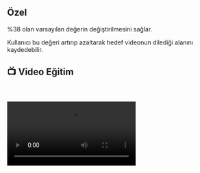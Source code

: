 ## Özel

%38 olan varsayılan değerin değiştirilmesini sağlar. 

Kullanıcı bu değeri artırıp azaltarak hedef videonun dilediği alanını kaydedebilir.

## 📺 Video Eğitim
    

<video controls>
  <source src="https://forum.ve3.plus/assets/files/2024-04-28/docs-turkce-egitimler/fabrika-alan-ozel.mp4" type="video/mp4" />
  Your browser does not support the video tag.
</video>